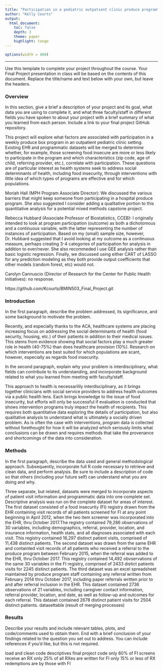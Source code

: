 ```yaml
---
title: "Participation in a pediatric outpatient clinic produce program"
author: "Kelly Courts"
output: 
  html_document:
    toc: false 
    depth: 3 
    theme: paper 
    highlight: tango
---
```

```r
options(width = 400)
```  
***
Use this template to complete your project throughout the course. Your Final Project presentation in class will be based on the contents of this document. Replace the title/name and text below with your own, but leave the headers.

### Overview
In this section, give a brief a description of your project and its goal, what data you are using to complete it, and what three faculty/staff in different fields you have spoken to about your project with a brief summary of what you learned from each person. Include a link to your final project GitHub repository.

This project will explore what factors are associated with participation in a weekly produce box program in an outpatient pediatric clinic setting. Existing EHR and programmatic datasets will be merged to determine whether, for example, those screening food insecure are more or less likely to participate in the program and which characteristics (zip code, age of child, referring provider, etc.), correlate with participation. These questions are of particular interest as health systems seek to address social determinants of health, including food insecurity, through interventions with little idea of which types of programs are effective and for which populations.

Moriah Hall (MPH Program Associate Director): We discussed the various barriers that might keep someone from participating in a hospital produce program. She also suggested I consider adding a qualitative portion to this quantitative analysis for a potential mixed methods capstone project. 

Rebecca Hubbard (Associate Professor of Biostatistics, CCEB): I originally intended to look at program participation (outcome) as both a dichotomous and a continuous variable, with the latter representing the number of instances of participation.  Based on my (small) sample size, however, Dr. Hubbard suggested that I avoid looking at my outcome as a continuous measure, perhaps creating 3-4 categories of participation for analysis in addition to ever/never.  She also recommeded I use GEE analysis rather than basic logistic regression.  Finally, we discussed using either CART of LASSO for  any prediction modeling as they both provide output coefficients that other models (random forest, etc) would not.

Carolyn Cannuscio (Director of Research for the Center for Public Health Initiatives): no response.

https://github.com/Kcourts/BMIN503_Final_Project.git


### Introduction 
In the first paragraph, describe the problem addressed, its significance, and some background to motivate the problem.

Recently, and especially thanks to the ACA, healthcare systems are placing increasing focus on addressing the social determinants of health (food security, housing, etc.) of their patients in addition to their medical issues.  This stems from evidence showing that social factors play a much greater role in health (40-75%) than does healthcare provision (10%).  Research on which interventions are best suited for which populations are scant, however, especially as regards food insecurity.

In the second paragraph, explain why your problem is interdisciplinary, what fields can contribute to its understanding, and incorporate background related to what you learned from meeting with faculty/staff.

This approach to health is necessarilily interdisciplinary, as it brings together clinicians with social service providers to address health outcomes via a public health lens.  Each brings knowledge to the issue of food insecurity, but efforts will only be successful if evaluation is conducted that shows intervention programs truly impact the health of recipients.  This requires both quantitative data exploring the details of participation, but also qualitative analysis to understand what is ultimately a socially driven problem.  As is often the case with interventions, program data is collected without forethought for how it will be analyzed which seriously limits what conclusions can be drawn and requires methods that take the provenance and shortcomings of the data into consideration. 


### Methods
In the first paragraph, describe the data used and general methodological approach. Subsequently, incorporate full R code necessary to retrieve and clean data, and perform analysis. Be sure to include a description of code so that others (including your future self) can understand what you are doing and why. 

Three separate, but related, datasets were merged to incorporate aspects of patient visit information and programmatic data into one complete set.  Descriptive analysis was run on the complete dataset for areas of interest.
The first dataset consisted of a food insecurity (FI) registry drawn from the EHR containing visit records of all patients screened for FI at any point beginning in April 2012, when the two item screener was incorporated into the EHR, thru October 2017.The registry contained 79,286 observations of 30 variables, including demographics, referral, provider, location, and insurance information, health stats, and all diagnoses associated with each visit.  This registry contained 16,297 distinct patient visits, comprised of 11,438 distinct patients.
The second dataset was drawn from the same EHR and containted visit records of all patients who received a referral to the produce program between February 2015, when the referral was added to the EHR, thru October 2017.  This registry contained 14,492 obvservations of the same 30 variables in the FI registry, comprised of 2433 distict patients visits for 2245 distinct patients.
The third dataset was an excel spreadsheet maintained by produce program staff containing any referral written from February 2014 thru October 2017, including paper referrals written prior to and after referral inclusion in the EHR.  This dataset contained 2736 observations of 21 variables, including caregiver contact information, referral provider, location, and date, as well as follow-up and outcomes for each referral.  This dataset contained 2678 distinct patient visits for 2504 distinct patients.
datasettable (result of merging processes)

### Results
Describe your results and include relevant tables, plots, and code/comments used to obtain them. End with a brief conclusion of your findings related to the question you set out to address. You can include references if you'd like, but this is not required.

load and clean code
descriptives final project code
only 60% of FI screens receive an RX
only 25% of all RXes are written for FI
only 15% or less of RX redemptions are by those with FI